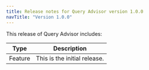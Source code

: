```yaml
---
title: Release notes for Query Advisor version 1.0.0
navTitle: "Version 1.0.0"
---
```


This release of Query Advisor includes:

|  Type   |                                Description                                 |
| ------- | -------------------------------------------------------------------------- |
| Feature | This is the initial release.                                               |
